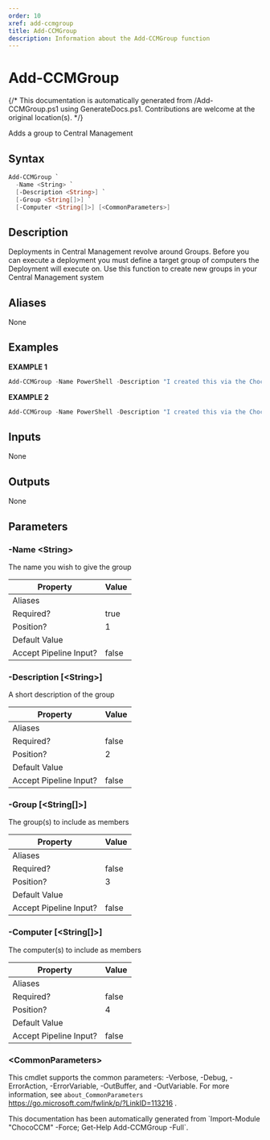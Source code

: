 ```yaml
---
order: 10
xref: add-ccmgroup
title: Add-CCMGroup
description: Information about the Add-CCMGroup function
---
```


# Add-CCMGroup

{/* This documentation is automatically generated from /Add-CCMGroup.ps1 using GenerateDocs.ps1. Contributions are welcome at the original location(s). */}

Adds a group to Central Management

## Syntax

```powershell
Add-CCMGroup `
  -Name <String> `
  [-Description <String>] `
  [-Group <String[]>] `
  [-Computer <String[]>] [<CommonParameters>]
```

## Description

Deployments in Central Management revolve around Groups. Before you can execute a deployment you must define a target group of computers the Deployment will execute on.
Use this function to create new groups in your Central Management system


## Aliases

None

## Examples

 **EXAMPLE 1**

```powershell
Add-CCMGroup -Name PowerShell -Description "I created this via the ChocoCCM module" -Computer pc1,pc2

```

**EXAMPLE 2**

```powershell
Add-CCMGroup -Name PowerShell -Description "I created this via the ChocoCCM module" -Group Webservers

```

## Inputs

None

## Outputs

None

## Parameters

###  -Name &lt;String&gt;
The name you wish to give the group

Property               | Value
---------------------- | -----
Aliases                |
Required?              | true
Position?              | 1
Default Value          |
Accept Pipeline Input? | false

###  -Description [&lt;String&gt;]
A short description of the group

Property               | Value
---------------------- | -----
Aliases                |
Required?              | false
Position?              | 2
Default Value          |
Accept Pipeline Input? | false

###  -Group [&lt;String[]&gt;]
The group(s) to include as members

Property               | Value
---------------------- | -----
Aliases                |
Required?              | false
Position?              | 3
Default Value          |
Accept Pipeline Input? | false

###  -Computer [&lt;String[]&gt;]
The computer(s) to include as members

Property               | Value
---------------------- | -----
Aliases                |
Required?              | false
Position?              | 4
Default Value          |
Accept Pipeline Input? | false

### &lt;CommonParameters&gt;

This cmdlet supports the common parameters: -Verbose, -Debug, -ErrorAction, -ErrorVariable, -OutBuffer, and -OutVariable. For more information, see `about_CommonParameters` https://go.microsoft.com/fwlink/p/?LinkID=113216 .



<Xref title="Function Reference" value="chococcm-functions" />

<Callout type="info">
    This documentation has been automatically generated from `Import-Module "ChocoCCM" -Force; Get-Help Add-CCMGroup -Full`.
</Callout>
